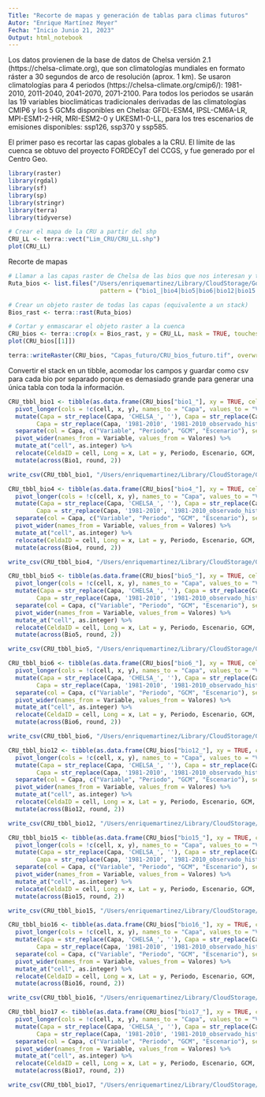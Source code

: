 ```yaml
---
Title: "Recorte de mapas y generación de tablas para climas futuros"
Autor: "Enrique Martínez Meyer"
Fecha: "Inicio Junio 21, 2023"
Output: html_notebook
---
```


Los datos provienen de la base de datos de Chelsa versión 2.1 (https://chelsa-climate.org), que son climatologías mundiales en formato ráster a 30 segundos de arco de resolución (aprox. 1 km). Se usaron climatologías para 4 periodos (https://chelsa-climate.org/cmip6/): 1981-2010, 2011-2040, 2041-2070, 2071-2100. Para todos los periodos se usarán las 19 variables bioclimáticas tradicionales derivadas de las climatologías CMIP6 y los 5 GCMs disponibles en Chelsa: GFDL-ESM4, IPSL-CM6A-LR, MPI-ESM1-2-HR, MRI-ESM2-0 y UKESM1-0-LL, para los tres escenarios de emisiones disponibles: ssp126, ssp370 y ssp585.

El primer paso es recortar las capas globales a la CRU. El límite de las cuenca se obtuvo del proyecto FORDECyT del CCGS, y fue generado por el Centro Geo.
```r
library(raster)
library(rgdal)
library(sf)
library(sp)
library(stringr)
library(terra)
library(tidyverse)

# Crear el mapa de la CRU a partir del shp
CRU_LL <- terra::vect("Lim_CRU/CRU_LL.shp")
plot(CRU_LL)
```

Recorte de mapas
```r
# Llamar a las capas raster de Chelsa de las bios que nos interesan y todos los escenarios y crear una lista
Ruta_bios <- list.files("/Users/enriquemartinez/Library/CloudStorage/GoogleDrive-emm@st.ib.unam.mx/Mi unidad/Geodatos/Mundo/Chelsa_CMIP6",
                          pattern = ("bio1_|bio4|bio5|bio6|bio12|bio15|bio16|bio17"), full.names = TRUE, recursive = TRUE)

# Crear un objeto raster de todas las capas (equivalente a un stack)
Bios_rast <- terra::rast(Ruta_bios)

# Cortar y enmascarar el objeto raster a la cuenca
CRU_bios <- terra::crop(x = Bios_rast, y = CRU_LL, mask = TRUE, touches = FALSE, extend = TRUE)
plot(CRU_bios[[1]])

terra::writeRaster(CRU_bios, "Capas_futuro/CRU_bios_futuro.tif", overwrite = TRUE)
```

Convertir el stack en un tibble, acomodar los campos y guardar como csv para cada bio por separado porque es demasiado grande para generar una única tabla con toda la información.
```r
CRU_tbbl_bio1 <- tibble(as.data.frame(CRU_bios["bio1_"], xy = TRUE, cells = TRUE, na.rm = TRUE)) %>% 
  pivot_longer(cols = !c(cell, x, y), names_to = "Capa", values_to = "Valores") %>%
  mutate(Capa = str_replace(Capa, 'CHELSA_', ''), Capa = str_replace(Capa, '_V.2.1', ''),
        Capa = str_replace(Capa, '1981-2010', '1981-2010_observado_histórico')) %>%
  separate(col = Capa, c("Variable", "Periodo", "GCM", "Escenario"), sep = "_") %>%
  pivot_wider(names_from = Variable, values_from = Valores) %>%
  mutate_at("cell", as.integer) %>%
  relocate(CeldaID = cell, Long = x, Lat = y, Periodo, Escenario, GCM, Bio1 = bio1) %>%
  mutate(across(Bio1, round, 2))

write_csv(CRU_tbbl_bio1, "/Users/enriquemartinez/Library/CloudStorage/GoogleDrive-emm@st.ib.unam.mx/Mi unidad/Proyectos/PAPIIT2022_CC_CRU/Analisis/Clima/Escenarios_futuro/CRU_bio1_futuro.csv")
```


```r
CRU_tbbl_bio4 <- tibble(as.data.frame(CRU_bios["bio4_"], xy = TRUE, cells = TRUE, na.rm = TRUE)) %>% 
  pivot_longer(cols = !c(cell, x, y), names_to = "Capa", values_to = "Valores") %>%
  mutate(Capa = str_replace(Capa, 'CHELSA_', ''), Capa = str_replace(Capa, '_V.2.1', ''),
        Capa = str_replace(Capa, '1981-2010', '1981-2010_observado_histórico')) %>%
  separate(col = Capa, c("Variable", "Periodo", "GCM", "Escenario"), sep = "_") %>%
  pivot_wider(names_from = Variable, values_from = Valores) %>%
  mutate_at("cell", as.integer) %>%
  relocate(CeldaID = cell, Long = x, Lat = y, Periodo, Escenario, GCM, Bio4 = bio4) %>%
  mutate(across(Bio4, round, 2))

write_csv(CRU_tbbl_bio4, "/Users/enriquemartinez/Library/CloudStorage/GoogleDrive-emm@st.ib.unam.mx/Mi unidad/Proyectos/PAPIIT2022_CC_CRU/Analisis/Clima/Escenarios_futuro/CRU_bio4_futuro.csv")
```


```r
CRU_tbbl_bio5 <- tibble(as.data.frame(CRU_bios["bio5_"], xy = TRUE, cells = TRUE, na.rm = TRUE)) %>% 
  pivot_longer(cols = !c(cell, x, y), names_to = "Capa", values_to = "Valores") %>%
  mutate(Capa = str_replace(Capa, 'CHELSA_', ''), Capa = str_replace(Capa, '_V.2.1', ''),
        Capa = str_replace(Capa, '1981-2010', '1981-2010_observado_histórico')) %>%
  separate(col = Capa, c("Variable", "Periodo", "GCM", "Escenario"), sep = "_") %>%
  pivot_wider(names_from = Variable, values_from = Valores) %>%
  mutate_at("cell", as.integer) %>%
  relocate(CeldaID = cell, Long = x, Lat = y, Periodo, Escenario, GCM, Bio5 = bio5) %>%
  mutate(across(Bio5, round, 2))

write_csv(CRU_tbbl_bio5, "/Users/enriquemartinez/Library/CloudStorage/GoogleDrive-emm@st.ib.unam.mx/Mi unidad/Proyectos/PAPIIT2022_CC_CRU/Analisis/Clima/Escenarios_futuro/CRU_bio5_futuro.csv")
```


```r
CRU_tbbl_bio6 <- tibble(as.data.frame(CRU_bios["bio6_"], xy = TRUE, cells = TRUE, na.rm = TRUE)) %>% 
  pivot_longer(cols = !c(cell, x, y), names_to = "Capa", values_to = "Valores") %>%
  mutate(Capa = str_replace(Capa, 'CHELSA_', ''), Capa = str_replace(Capa, '_V.2.1', ''),
        Capa = str_replace(Capa, '1981-2010', '1981-2010_observado_histórico')) %>%
  separate(col = Capa, c("Variable", "Periodo", "GCM", "Escenario"), sep = "_") %>%
  pivot_wider(names_from = Variable, values_from = Valores) %>%
  mutate_at("cell", as.integer) %>%
  relocate(CeldaID = cell, Long = x, Lat = y, Periodo, Escenario, GCM, Bio6 = bio6) %>%
  mutate(across(Bio6, round, 2))

write_csv(CRU_tbbl_bio6, "/Users/enriquemartinez/Library/CloudStorage/GoogleDrive-emm@st.ib.unam.mx/Mi unidad/Proyectos/PAPIIT2022_CC_CRU/Analisis/Clima/Escenarios_futuro/CRU_bio6_futuro.csv")
```


```r
CRU_tbbl_bio12 <- tibble(as.data.frame(CRU_bios["bio12_"], xy = TRUE, cells = TRUE, na.rm = TRUE)) %>% 
  pivot_longer(cols = !c(cell, x, y), names_to = "Capa", values_to = "Valores") %>%
  mutate(Capa = str_replace(Capa, 'CHELSA_', ''), Capa = str_replace(Capa, '_V.2.1', ''),
        Capa = str_replace(Capa, '1981-2010', '1981-2010_observado_histórico')) %>%
  separate(col = Capa, c("Variable", "Periodo", "GCM", "Escenario"), sep = "_") %>%
  pivot_wider(names_from = Variable, values_from = Valores) %>%
  mutate_at("cell", as.integer) %>%
  relocate(CeldaID = cell, Long = x, Lat = y, Periodo, Escenario, GCM, Bio12 = bio12) %>%
  mutate(across(Bio12, round, 2))

write_csv(CRU_tbbl_bio12, "/Users/enriquemartinez/Library/CloudStorage/GoogleDrive-emm@st.ib.unam.mx/Mi unidad/Proyectos/PAPIIT2022_CC_CRU/Analisis/Clima/Escenarios_futuro/CRU_bio12_futuro.csv")
```


```r
CRU_tbbl_bio15 <- tibble(as.data.frame(CRU_bios["bio15_"], xy = TRUE, cells = TRUE, na.rm = TRUE)) %>% 
  pivot_longer(cols = !c(cell, x, y), names_to = "Capa", values_to = "Valores") %>%
  mutate(Capa = str_replace(Capa, 'CHELSA_', ''), Capa = str_replace(Capa, '_V.2.1', ''),
        Capa = str_replace(Capa, '1981-2010', '1981-2010_observado_histórico')) %>%
  separate(col = Capa, c("Variable", "Periodo", "GCM", "Escenario"), sep = "_") %>%
  pivot_wider(names_from = Variable, values_from = Valores) %>%
  mutate_at("cell", as.integer) %>%
  relocate(CeldaID = cell, Long = x, Lat = y, Periodo, Escenario, GCM, Bio15 = bio15) %>%
  mutate(across(Bio15, round, 2))

write_csv(CRU_tbbl_bio15, "/Users/enriquemartinez/Library/CloudStorage/GoogleDrive-emm@st.ib.unam.mx/Mi unidad/Proyectos/PAPIIT2022_CC_CRU/Analisis/Clima/Escenarios_futuro/CRU_bio15_futuro.csv")
```


```r
CRU_tbbl_bio16 <- tibble(as.data.frame(CRU_bios["bio16_"], xy = TRUE, cells = TRUE, na.rm = TRUE)) %>% 
  pivot_longer(cols = !c(cell, x, y), names_to = "Capa", values_to = "Valores") %>%
  mutate(Capa = str_replace(Capa, 'CHELSA_', ''), Capa = str_replace(Capa, '_V.2.1', ''),
        Capa = str_replace(Capa, '1981-2010', '1981-2010_observado_histórico')) %>%
  separate(col = Capa, c("Variable", "Periodo", "GCM", "Escenario"), sep = "_") %>%
  pivot_wider(names_from = Variable, values_from = Valores) %>%
  mutate_at("cell", as.integer) %>%
  relocate(CeldaID = cell, Long = x, Lat = y, Periodo, Escenario, GCM, Bio16 = bio16) %>%
  mutate(across(Bio16, round, 2))

write_csv(CRU_tbbl_bio16, "/Users/enriquemartinez/Library/CloudStorage/GoogleDrive-emm@st.ib.unam.mx/Mi unidad/Proyectos/PAPIIT2022_CC_CRU/Analisis/Clima/Escenarios_futuro/CRU_bio16_futuro.csv")
```


```r
CRU_tbbl_bio17 <- tibble(as.data.frame(CRU_bios["bio17_"], xy = TRUE, cells = TRUE, na.rm = TRUE)) %>% 
  pivot_longer(cols = !c(cell, x, y), names_to = "Capa", values_to = "Valores") %>%
  mutate(Capa = str_replace(Capa, 'CHELSA_', ''), Capa = str_replace(Capa, '_V.2.1', ''),
        Capa = str_replace(Capa, '1981-2010', '1981-2010_observado_histórico')) %>%
  separate(col = Capa, c("Variable", "Periodo", "GCM", "Escenario"), sep = "_") %>%
  pivot_wider(names_from = Variable, values_from = Valores) %>%
  mutate_at("cell", as.integer) %>%
  relocate(CeldaID = cell, Long = x, Lat = y, Periodo, Escenario, GCM, Bio17 = bio17) %>%
  mutate(across(Bio17, round, 2))

write_csv(CRU_tbbl_bio17, "/Users/enriquemartinez/Library/CloudStorage/GoogleDrive-emm@st.ib.unam.mx/Mi unidad/Proyectos/PAPIIT2022_CC_CRU/Analisis/Clima/Escenarios_futuro/CRU_bio17_futuro.csv")
```

